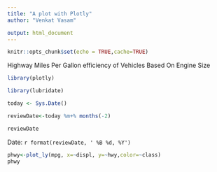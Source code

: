 ```yaml
---
title: "A plot with Plotly"
author: "Venkat Vasam"

output: html_document
---
```



```r
knitr::opts_chunk$set(echo = TRUE,cache=TRUE)
```

Highway Miles Per Gallon efficiency of Vehicles Based On Engine Size

```r

library(plotly)

library(lubridate)

today <- Sys.Date()

reviewDate<-today %m+% months(-2)

reviewDate

```


Date: `r format(reviewDate, ' %B %d, %Y')`


```r

phwy<-plot_ly(mpg, x=~displ, y=~hwy,color=~class)
phwy

```